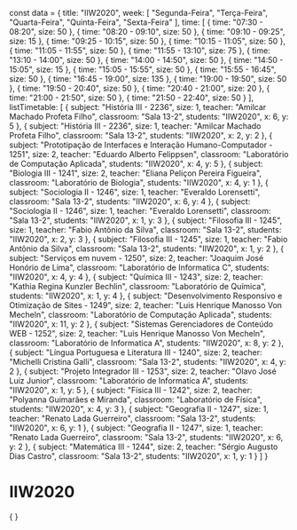 const data = {
  title: "IIW2020",
  week: [
    "Segunda-Feira",
    "Terça-Feira",
    "Quarta-Feira",
    "Quinta-Feira",
    "Sexta-Feira"
  ],
  time: [
    {
      time: "07:30 - 08:20",
      size: 50
    },
    {
      time: "08:20 - 09:10",
      size: 50
    },
    {
      time: "09:10 - 09:25",
      size: 15
    },
    {
      time: "09:25 - 10:15",
      size: 50
    },
    {
      time: "10:15 - 11:05",
      size: 50
    },
    {
      time: "11:05 - 11:55",
      size: 50
    },
    {
      time: "11:55 - 13:10",
      size: 75
    },
    {
      time: "13:10 - 14:00",
      size: 50
    },
    {
      time: "14:00 - 14:50",
      size: 50
    },
    {
      time: "14:50 - 15:05",
      size: 15
    },
    {
      time: "15:05 - 15:55",
      size: 50
    },
    {
      time: "15:55 - 16:45",
      size: 50
    },
    {
      time: "16:45 - 19:00",
      size: 135
    },
    {
      time: "19:00 - 19:50",
      size: 50
    },
    {
      time: "19:50 - 20:40",
      size: 50
    },
    {
      time: "20:40 - 21:00",
      size: 20
    },
    {
      time: "21:00 - 21:50",
      size: 50
    },
    {
      time: "21:50 - 22:40",
      size: 50
    }
  ],
  listTimetable: [
    {
      subject: "História III - 2236",
      size: 1,
      teacher: "Amilcar Machado Profeta Filho",
      classroom: "Sala 13-2",
      students: "IIW2020",
      x: 6,
      y: 5
    },
    {
      subject: "História III - 2236",
      size: 1,
      teacher: "Amilcar Machado Profeta Filho",
      classroom: "Sala 13-2",
      students: "IIW2020",
      x: 2,
      y: 2
    },
    {
      subject: "Prototipação de Interfaces e Interação Humano-Computador - 1251",
      size: 2,
      teacher: "Eduardo Alberto Felippsen",
      classroom: "Laboratório de Computação Aplicada",
      students: "IIW2020",
      x: 4,
      y: 5
    },
    {
      subject: "Biologia III - 1241",
      size: 2,
      teacher: "Eliana Peliçon Pereira Figueira",
      classroom: "Laboratório de Biologia",
      students: "IIW2020",
      x: 4,
      y: 1
    },
    {
      subject: "Sociologia II - 1246",
      size: 1,
      teacher: "Everaldo Lorensetti",
      classroom: "Sala 13-2",
      students: "IIW2020",
      x: 6,
      y: 4
    },
    {
      subject: "Sociologia II - 1246",
      size: 1,
      teacher: "Everaldo Lorensetti",
      classroom: "Sala 13-2",
      students: "IIW2020",
      x: 1,
      y: 3
    },
    {
      subject: "Filosofia III - 1245",
      size: 1,
      teacher: "Fabio Antônio da Silva",
      classroom: "Sala 13-2",
      students: "IIW2020",
      x: 2,
      y: 3
    },
    {
      subject: "Filosofia III - 1245",
      size: 1,
      teacher: "Fabio Antônio da Silva",
      classroom: "Sala 13-2",
      students: "IIW2020",
      x: 1,
      y: 2
    },
    {
      subject: "Serviços em nuvem - 1250",
      size: 2,
      teacher: "Joaquim José Honório de Lima",
      classroom: "Laboratório de Informatica C",
      students: "IIW2020",
      x: 4,
      y: 4
    },
    {
      subject: "Química III - 1243",
      size: 2,
      teacher: "Kathia Regina Kunzler Bechlin",
      classroom: "Laboratório de Química",
      students: "IIW2020",
      x: 1,
      y: 4
    },
    {
      subject: "Desenvolvimento Responsivo e Otimização de Sites - 1249",
      size: 2,
      teacher: "Luis Henrique Manosso Von Mecheln",
      classroom: "Laboratório de Computação Aplicada",
      students: "IIW2020",
      x: 11,
      y: 2
    },
    {
      subject: "Sistemas Gerenciadores de Conteúdo WEB - 1252",
      size: 2,
      teacher: "Luis Henrique Manosso Von Mecheln",
      classroom: "Laboratório de Informatica A",
      students: "IIW2020",
      x: 8,
      y: 2
    },
    {
      subject: "Língua Portuguesa e Literatura III - 1240",
      size: 2,
      teacher: "Michelli Cristina Galli",
      classroom: "Sala 13-2",
      students: "IIW2020",
      x: 4,
      y: 2
    },
    {
      subject: "Projeto Integrador III - 1253",
      size: 2,
      teacher: "Olavo José Luiz Junior",
      classroom: "Laboratório de Informatica A",
      students: "IIW2020",
      x: 1,
      y: 5
    },
    {
      subject: "Física III - 1242",
      size: 2,
      teacher: "Polyanna Guimarães e Miranda",
      classroom: "Laboratório de Física",
      students: "IIW2020",
      x: 4,
      y: 3
    },
    {
      subject: "Geografia II - 1247",
      size: 1,
      teacher: "Renato Lada Guerreiro",
      classroom: "Sala 13-2",
      students: "IIW2020",
      x: 6,
      y: 1
    },
    {
      subject: "Geografia II - 1247",
      size: 1,
      teacher: "Renato Lada Guerreiro",
      classroom: "Sala 13-2",
      students: "IIW2020",
      x: 6,
      y: 2
    },
    {
      subject: "Matemática III - 1244",
      size: 2,
      teacher: "Sérgio Augusto Dias Castro",
      classroom: "Sala 13-2",
      students: "IIW2020",
      x: 1,
      y: 1
    }
  ]
}

# IIW2020

<div>
    {
        <Grid
            title={data.title}
            weekDays={data.week}
            time={data.time}
            listClasses={data.listTimetable}
        />
    }
</div>